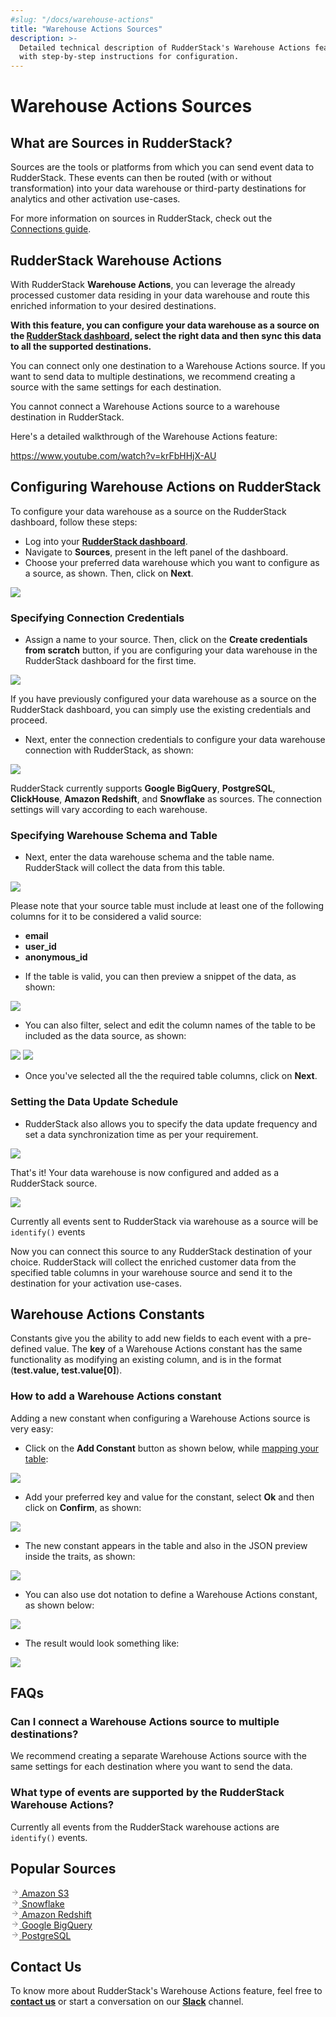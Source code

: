 ```yaml
---
#slug: "/docs/warehouse-actions"
title: "Warehouse Actions Sources"
description: >-
  Detailed technical description of RudderStack's Warehouse Actions feature,
  with step-by-step instructions for configuration.
---
```


# Warehouse Actions Sources

## What are Sources in RudderStack?

Sources are the tools or platforms from which you can send event data to RudderStack. These events can then be routed \(with or without transformation\) into your data warehouse or third-party destinations for analytics and other activation use-cases.

<div class="successBlock">

  For more information on sources in RudderStack, check out the
  <a href="https://rudderstack.com/docs/connections/">Connections guide</a>.
</div>

## RudderStack Warehouse Actions

With RudderStack **Warehouse Actions**, you can leverage the already processed customer data residing in your data warehouse and route this enriched information to your desired destinations.

<div class="successBlock">

**With this feature, you can configure your data warehouse as a source on the <a href="https://app.rudderlabs.com/signup?type=freetrial">RudderStack dashboard</a>, select the right data and then sync this data to all the supported destinations.**
</div>

<div class="infoBlock">

You can connect only one destination to a Warehouse Actions source. If you want to send data to multiple destinations, we recommend creating a source with the same settings for each destination.

</div>

<div class="warningBlock">

You cannot connect a Warehouse Actions source to a warehouse destination in RudderStack.

</div>

Here's a detailed walkthrough of the Warehouse Actions feature:

https://www.youtube.com/watch?v=krFbHHjX-AU

## Configuring Warehouse Actions on RudderStack

To configure your data warehouse as a source on the RudderStack dashboard, follow these steps:

- Log into your [**RudderStack dashboard**](https://app.rudderlabs.com/signup?type=freetrial).
- Navigate to **Sources**, present in the left panel of the dashboard.
- Choose your preferred data warehouse which you want to configure as a source, as shown. Then, click on **Next**.

<img src="../../../images/assets/1 (8).png" />

### Specifying Connection Credentials

- Assign a name to your source. Then, click on the **Create credentials from scratch** button, if you are configuring your data warehouse in the RudderStack dashboard for the first time.

<img src="../../../images/assets/2 (1) (1).png" />

<div class="infoBlock">

If you have previously configured your data warehouse as a source on the RudderStack dashboard, you can simply use the existing credentials and proceed.

</div>

- Next, enter the connection credentials to configure your data warehouse connection with RudderStack, as shown:

<img src="../../../images/assets/screen-shot-2020-12-08-at-9.37.06-pm.png" />

<div class="warningBlock">

RudderStack currently supports **Google BigQuery**, **PostgreSQL**, **ClickHouse**, **Amazon Redshift**, and **Snowflake** as sources. The connection settings will vary according to each warehouse.

</div>

### Specifying Warehouse Schema and Table

- Next, enter the data warehouse schema and the table name. RudderStack will collect the data from this table.

<img src="../../../images/assets/4 (7).png" />

<div class="warningBlock">

Please note that your source table must include at least one of the following columns for it to be considered a valid source:
  
<ul><li><strong>email</strong></li>
<li><strong>user_id</strong></li>
<li><strong>anonymous_id</strong></li></ul>
</div>

- If the table is valid, you can then preview a snippet of the data, as shown:

<img src="../../../images/assets/5.png" />

- You can also filter, select and edit the column names of the table to be included as the data source, as shown:

<img src="../../../images/assets/6 (6).png" />

<img src="../../../images/assets/7 (2) (1).png" />

- Once you've selected all the the required table columns, click on **Next**.

### Setting the Data Update Schedule

- RudderStack also allows you to specify the data update frequency and set a data synchronization time as per your requirement.

<img src="../../../images/assets/8.png" />

That's it! Your data warehouse is now configured and added as a RudderStack source.

<img src="../../../images/assets/9.png" />

<div class="infoBlock">

Currently all events sent to RudderStack via warehouse as a source will be <code class="inline-code">identify()</code> events

</div>

Now you can connect this source to any RudderStack destination of your choice. RudderStack will collect the enriched customer data from the specified table columns in your warehouse source and send it to the destination for your activation use-cases.

## Warehouse Actions Constants

Constants give you the ability to add new fields to each event with a pre-defined value. The **key** of a Warehouse Actions constant has the same functionality as modifying an existing column, and is in the format \(**test.value, test.value\[0\]**\).

### How to add a Warehouse Actions constant

Adding a new constant when configuring a Warehouse Actions source is very easy:

- Click on the **Add Constant** button as shown below, while [mapping your table](https://rudderstack.com/docs/warehouse-actions#specifying-warehouse-schema-and-table):

<img src="../../../images/assets/image (77).png" />

- Add your preferred key and value for the constant, select **Ok** and then click on **Confirm**, as shown:

<img src="../../../images/assets/image (76).png" />

- The new constant appears in the table and also in the JSON preview inside the traits, as shown:

<img src="../../../images/assets/screenshot_2021-03-18_at_3.51.11_pm.png" />

- You can also use dot notation to define a Warehouse Actions constant, as shown below:

<img src="../../../images/assets/screenshot_2021-03-18_at_3.52.00_pm.png" />

- The result would look something like:

<img src="../../../images/assets/screenshot_2021-03-18_at_3.52.26_pm.png" />

## FAQs

### Can I connect a Warehouse Actions source to multiple destinations?

We recommend creating a separate Warehouse Actions source with the same settings for each destination where you want to send the data.

### What type of events are supported by the RudderStack Warehouse Actions?

Currently all events from the RudderStack warehouse actions are `identify()` events.

## Popular Sources

<!--{% page-ref page="amazon-s3.md" %}-->

<a class="pageRef" href="amazon-s3/">
  <div class="pageRefInner">
    <span class="pageRefArrow">
      <svg
        preserveAspectRatio="xMidYMid meet"
        height="1em"
        width="1em"
        fill="none"
        xmlns="http://www.w3.org/2000/svg"
        viewBox="0 0 24 24"
        strokeWidth="2"
        strokeLinecap="round"
        strokeLinejoin="round"
        stroke="currentColor"
        class="rightRefArrow"
      >
        <g>
          <line x1="5" y1="12" x2="19" y2="12"></line>
          <polyline points="12 5 19 12 12 19"></polyline>
        </g>
      </svg>
    </span>
    <span class="mainRefText">
      Amazon S3
    </span>
  </div>
</a>

<!--{% page-ref page="snowflake.md" %}-->

<a class="pageRef" href="snowflake/">
  <div class="pageRefInner">
    <span class="pageRefArrow">
      <svg
        preserveAspectRatio="xMidYMid meet"
        height="1em"
        width="1em"
        fill="none"
        xmlns="http://www.w3.org/2000/svg"
        viewBox="0 0 24 24"
        strokeWidth="2"
        strokeLinecap="round"
        strokeLinejoin="round"
        stroke="currentColor"
        class="rightRefArrow"
      >
        <g>
          <line x1="5" y1="12" x2="19" y2="12"></line>
          <polyline points="12 5 19 12 12 19"></polyline>
        </g>
      </svg>
    </span>
    <span class="mainRefText">
      Snowflake
    </span>
  </div>
</a>

<!--{% page-ref page="amazon-redshift.md" %}-->

<a class="pageRef" href="amazon-redshift/">
  <div class="pageRefInner">
    <span class="pageRefArrow">
      <svg
        preserveAspectRatio="xMidYMid meet"
        height="1em"
        width="1em"
        fill="none"
        xmlns="http://www.w3.org/2000/svg"
        viewBox="0 0 24 24"
        strokeWidth="2"
        strokeLinecap="round"
        strokeLinejoin="round"
        stroke="currentColor"
        class="rightRefArrow"
      >
        <g>
          <line x1="5" y1="12" x2="19" y2="12"></line>
          <polyline points="12 5 19 12 12 19"></polyline>
        </g>
      </svg>
    </span>
    <span class="mainRefText">
      Amazon Redshift
    </span>
  </div>
</a>

<!--{% page-ref page="google-bigquery.md" %}-->

<a class="pageRef" href="google-bigquery/">
  <div class="pageRefInner">
    <span class="pageRefArrow">
      <svg
        preserveAspectRatio="xMidYMid meet"
        height="1em"
        width="1em"
        fill="none"
        xmlns="http://www.w3.org/2000/svg"
        viewBox="0 0 24 24"
        strokeWidth="2"
        strokeLinecap="round"
        strokeLinejoin="round"
        stroke="currentColor"
        class="rightRefArrow"
      >
        <g>
          <line x1="5" y1="12" x2="19" y2="12"></line>
          <polyline points="12 5 19 12 12 19"></polyline>
        </g>
      </svg>
    </span>
    <span class="mainRefText">
      Google BigQuery
    </span>
  </div>
</a>

<!--{% page-ref page="postgresql.md" %}-->

<a class="pageRef" href="postgresql/">
  <div class="pageRefInner">
    <span class="pageRefArrow">
      <svg
        preserveAspectRatio="xMidYMid meet"
        height="1em"
        width="1em"
        fill="none"
        xmlns="http://www.w3.org/2000/svg"
        viewBox="0 0 24 24"
        strokeWidth="2"
        strokeLinecap="round"
        strokeLinejoin="round"
        stroke="currentColor"
        class="rightRefArrow"
      >
        <g>
          <line x1="5" y1="12" x2="19" y2="12"></line>
          <polyline points="12 5 19 12 12 19"></polyline>
        </g>
      </svg>
    </span>
    <span class="mainRefText">
      PostgreSQL
    </span>
  </div>
</a>

## Contact Us

To know more about RudderStack's Warehouse Actions feature, feel free to [**contact us**](mailto:%20docs@rudderstack.com) or start a conversation on our [**Slack**](https://rudderstack.com/join-rudderstack-slack-community) channel.
